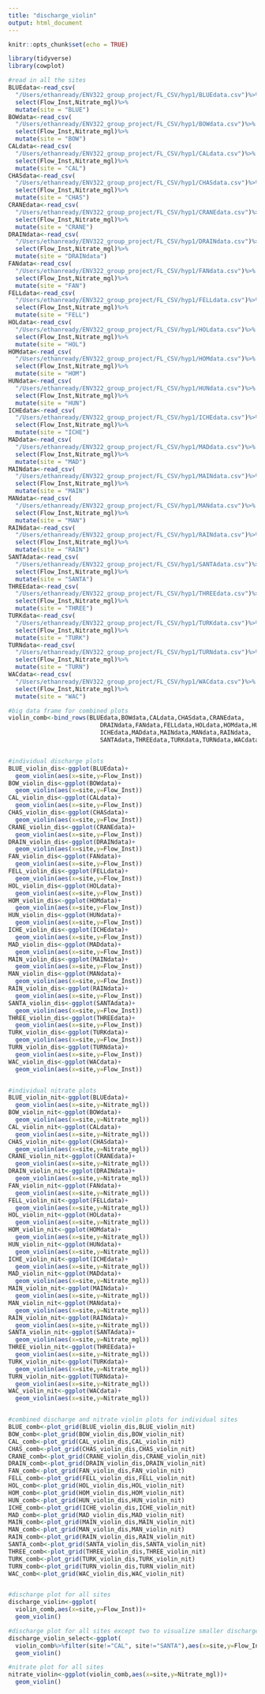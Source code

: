 ```yaml
---
title: "discharge_violin"
output: html_document
---
```


```r
knitr::opts_chunk$set(echo = TRUE)
```

```r
library(tidyverse)
library(cowplot)

#read in all the sites
BLUEdata<-read_csv(
  "/Users/ethanready/ENV322_group_project/FL_CSV/hyp1/BLUEdata.csv")%>%
  select(Flow_Inst,Nitrate_mgl)%>%
  mutate(site = "BLUE")
BOWdata<-read_csv(
  "/Users/ethanready/ENV322_group_project/FL_CSV/hyp1/BOWdata.csv")%>%
  select(Flow_Inst,Nitrate_mgl)%>%
  mutate(site = "BOW")
CALdata<-read_csv(
  "/Users/ethanready/ENV322_group_project/FL_CSV/hyp1/CALdata.csv")%>%
  select(Flow_Inst,Nitrate_mgl)%>%
  mutate(site = "CAL")
CHASdata<-read_csv(
  "/Users/ethanready/ENV322_group_project/FL_CSV/hyp1/CHASdata.csv")%>%
  select(Flow_Inst,Nitrate_mgl)%>%
  mutate(site = "CHAS")
CRANEdata<-read_csv(
  "/Users/ethanready/ENV322_group_project/FL_CSV/hyp1/CRANEdata.csv")%>%
  select(Flow_Inst,Nitrate_mgl)%>%
  mutate(site = "CRANE")
DRAINdata<-read_csv(
  "/Users/ethanready/ENV322_group_project/FL_CSV/hyp1/DRAINdata.csv")%>%
  select(Flow_Inst,Nitrate_mgl)%>%
  mutate(site = "DRAINdata")
FANdata<-read_csv(
  "/Users/ethanready/ENV322_group_project/FL_CSV/hyp1/FANdata.csv")%>%
  select(Flow_Inst,Nitrate_mgl)%>%
  mutate(site = "FAN")
FELLdata<-read_csv(
  "/Users/ethanready/ENV322_group_project/FL_CSV/hyp1/FELLdata.csv")%>%
  select(Flow_Inst,Nitrate_mgl)%>%
  mutate(site = "FELL")
HOLdata<-read_csv(
  "/Users/ethanready/ENV322_group_project/FL_CSV/hyp1/HOLdata.csv")%>%
  select(Flow_Inst,Nitrate_mgl)%>%
  mutate(site = "HOL")
HOMdata<-read_csv(
  "/Users/ethanready/ENV322_group_project/FL_CSV/hyp1/HOMdata.csv")%>%
  select(Flow_Inst,Nitrate_mgl)%>%
  mutate(site = "HOM")
HUNdata<-read_csv(
  "/Users/ethanready/ENV322_group_project/FL_CSV/hyp1/HUNdata.csv")%>%
  select(Flow_Inst,Nitrate_mgl)%>%
  mutate(site = "HUN")
ICHEdata<-read_csv(
  "/Users/ethanready/ENV322_group_project/FL_CSV/hyp1/ICHEdata.csv")%>%
  select(Flow_Inst,Nitrate_mgl)%>%
  mutate(site = "ICHE")
MADdata<-read_csv(
  "/Users/ethanready/ENV322_group_project/FL_CSV/hyp1/MADdata.csv")%>%
  select(Flow_Inst,Nitrate_mgl)%>%
  mutate(site = "MAD")
MAINdata<-read_csv(
  "/Users/ethanready/ENV322_group_project/FL_CSV/hyp1/MAINdata.csv")%>%
  select(Flow_Inst,Nitrate_mgl)%>%
  mutate(site = "MAIN")
MANdata<-read_csv(
  "/Users/ethanready/ENV322_group_project/FL_CSV/hyp1/MANdata.csv")%>%
  select(Flow_Inst,Nitrate_mgl)%>%
  mutate(site = "MAN")
RAINdata<-read_csv(
  "/Users/ethanready/ENV322_group_project/FL_CSV/hyp1/RAINdata.csv")%>%
  select(Flow_Inst,Nitrate_mgl)%>%
  mutate(site = "RAIN")
SANTAdata<-read_csv(
  "/Users/ethanready/ENV322_group_project/FL_CSV/hyp1/SANTAdata.csv")%>%
  select(Flow_Inst,Nitrate_mgl)%>%
  mutate(site = "SANTA")
THREEdata<-read_csv(
  "/Users/ethanready/ENV322_group_project/FL_CSV/hyp1/THREEdata.csv")%>%
  select(Flow_Inst,Nitrate_mgl)%>%
  mutate(site = "THREE")
TURKdata<-read_csv(
  "/Users/ethanready/ENV322_group_project/FL_CSV/hyp1/TURKdata.csv")%>%
  select(Flow_Inst,Nitrate_mgl)%>%
  mutate(site = "TURK")
TURNdata<-read_csv(
  "/Users/ethanready/ENV322_group_project/FL_CSV/hyp1/TURNdata.csv")%>%
  select(Flow_Inst,Nitrate_mgl)%>%
  mutate(site = "TURN")
WACdata<-read_csv(
  "/Users/ethanready/ENV322_group_project/FL_CSV/hyp1/WACdata.csv")%>%
  select(Flow_Inst,Nitrate_mgl)%>%
  mutate(site = "WAC")

#big data frame for combined plots
violin_comb<-bind_rows(BLUEdata,BOWdata,CALdata,CHASdata,CRANEdata,
                          DRAINdata,FANdata,FELLdata,HOLdata,HOMdata,HUNdata,
                          ICHEdata,MADdata,MAINdata,MANdata,RAINdata,
                          SANTAdata,THREEdata,TURKdata,TURNdata,WACdata)


#individual discharge plots
BLUE_violin_dis<-ggplot(BLUEdata)+
  geom_violin(aes(x=site,y=Flow_Inst))
BOW_violin_dis<-ggplot(BOWdata)+
  geom_violin(aes(x=site,y=Flow_Inst))
CAL_violin_dis<-ggplot(CALdata)+
  geom_violin(aes(x=site,y=Flow_Inst))
CHAS_violin_dis<-ggplot(CHASdata)+
  geom_violin(aes(x=site,y=Flow_Inst))
CRANE_violin_dis<-ggplot(CRANEdata)+
  geom_violin(aes(x=site,y=Flow_Inst))
DRAIN_violin_dis<-ggplot(DRAINdata)+
  geom_violin(aes(x=site,y=Flow_Inst))
FAN_violin_dis<-ggplot(FANdata)+
  geom_violin(aes(x=site,y=Flow_Inst))
FELL_violin_dis<-ggplot(FELLdata)+
  geom_violin(aes(x=site,y=Flow_Inst))
HOL_violin_dis<-ggplot(HOLdata)+
  geom_violin(aes(x=site,y=Flow_Inst))
HOM_violin_dis<-ggplot(HOMdata)+
  geom_violin(aes(x=site,y=Flow_Inst))
HUN_violin_dis<-ggplot(HUNdata)+
  geom_violin(aes(x=site,y=Flow_Inst))
ICHE_violin_dis<-ggplot(ICHEdata)+
  geom_violin(aes(x=site,y=Flow_Inst))
MAD_violin_dis<-ggplot(MADdata)+
  geom_violin(aes(x=site,y=Flow_Inst))
MAIN_violin_dis<-ggplot(MAINdata)+
  geom_violin(aes(x=site,y=Flow_Inst))
MAN_violin_dis<-ggplot(MANdata)+
  geom_violin(aes(x=site,y=Flow_Inst))
RAIN_violin_dis<-ggplot(RAINdata)+
  geom_violin(aes(x=site,y=Flow_Inst))
SANTA_violin_dis<-ggplot(SANTAdata)+
  geom_violin(aes(x=site,y=Flow_Inst))
THREE_violin_dis<-ggplot(THREEdata)+
  geom_violin(aes(x=site,y=Flow_Inst))
TURK_violin_dis<-ggplot(TURKdata)+
  geom_violin(aes(x=site,y=Flow_Inst))
TURN_violin_dis<-ggplot(TURNdata)+
  geom_violin(aes(x=site,y=Flow_Inst))
WAC_violin_dis<-ggplot(WACdata)+
  geom_violin(aes(x=site,y=Flow_Inst))


#individual nitrate plots
BLUE_violin_nit<-ggplot(BLUEdata)+
  geom_violin(aes(x=site,y=Nitrate_mgl))
BOW_violin_nit<-ggplot(BOWdata)+
  geom_violin(aes(x=site,y=Nitrate_mgl))
CAL_violin_nit<-ggplot(CALdata)+
  geom_violin(aes(x=site,y=Nitrate_mgl))
CHAS_violin_nit<-ggplot(CHASdata)+
  geom_violin(aes(x=site,y=Nitrate_mgl))
CRANE_violin_nit<-ggplot(CRANEdata)+
  geom_violin(aes(x=site,y=Nitrate_mgl))
DRAIN_violin_nit<-ggplot(DRAINdata)+
  geom_violin(aes(x=site,y=Nitrate_mgl))
FAN_violin_nit<-ggplot(FANdata)+
  geom_violin(aes(x=site,y=Nitrate_mgl))
FELL_violin_nit<-ggplot(FELLdata)+
  geom_violin(aes(x=site,y=Nitrate_mgl))
HOL_violin_nit<-ggplot(HOLdata)+
  geom_violin(aes(x=site,y=Nitrate_mgl))
HOM_violin_nit<-ggplot(HOMdata)+
  geom_violin(aes(x=site,y=Nitrate_mgl))
HUN_violin_nit<-ggplot(HUNdata)+
  geom_violin(aes(x=site,y=Nitrate_mgl))
ICHE_violin_nit<-ggplot(ICHEdata)+
  geom_violin(aes(x=site,y=Nitrate_mgl))
MAD_violin_nit<-ggplot(MADdata)+
  geom_violin(aes(x=site,y=Nitrate_mgl))
MAIN_violin_nit<-ggplot(MAINdata)+
  geom_violin(aes(x=site,y=Nitrate_mgl))
MAN_violin_nit<-ggplot(MANdata)+
  geom_violin(aes(x=site,y=Nitrate_mgl))
RAIN_violin_nit<-ggplot(RAINdata)+
  geom_violin(aes(x=site,y=Nitrate_mgl))
SANTA_violin_nit<-ggplot(SANTAdata)+
  geom_violin(aes(x=site,y=Nitrate_mgl))
THREE_violin_nit<-ggplot(THREEdata)+
  geom_violin(aes(x=site,y=Nitrate_mgl))
TURK_violin_nit<-ggplot(TURKdata)+
  geom_violin(aes(x=site,y=Nitrate_mgl))
TURN_violin_nit<-ggplot(TURNdata)+
  geom_violin(aes(x=site,y=Nitrate_mgl))
WAC_violin_nit<-ggplot(WACdata)+
  geom_violin(aes(x=site,y=Nitrate_mgl))


#combined discharge and nitrate violin plots for individual sites
BLUE_comb<-plot_grid(BLUE_violin_dis,BLUE_violin_nit)
BOW_comb<-plot_grid(BOW_violin_dis,BOW_violin_nit)
CAL_comb<-plot_grid(CAL_violin_dis,CAL_violin_nit)
CHAS_comb<-plot_grid(CHAS_violin_dis,CHAS_violin_nit)
CRANE_comb<-plot_grid(CRANE_violin_dis,CRANE_violin_nit)
DRAIN_comb<-plot_grid(DRAIN_violin_dis,DRAIN_violin_nit)
FAN_comb<-plot_grid(FAN_violin_dis,FAN_violin_nit)
FELL_comb<-plot_grid(FELL_violin_dis,FELL_violin_nit)
HOL_comb<-plot_grid(HOL_violin_dis,HOL_violin_nit)
HOM_comb<-plot_grid(HOM_violin_dis,HOM_violin_nit)
HUN_comb<-plot_grid(HUN_violin_dis,HUN_violin_nit)
ICHE_comb<-plot_grid(ICHE_violin_dis,ICHE_violin_nit)
MAD_comb<-plot_grid(MAD_violin_dis,MAD_violin_nit)
MAIN_comb<-plot_grid(MAIN_violin_dis,MAIN_violin_nit)
MAN_comb<-plot_grid(MAN_violin_dis,MAN_violin_nit)
RAIN_comb<-plot_grid(RAIN_violin_dis,RAIN_violin_nit)
SANTA_comb<-plot_grid(SANTA_violin_dis,SANTA_violin_nit)
THREE_comb<-plot_grid(THREE_violin_dis,THREE_violin_nit)
TURK_comb<-plot_grid(TURK_violin_dis,TURK_violin_nit)
TURN_comb<-plot_grid(TURN_violin_dis,TURN_violin_nit)
WAC_comb<-plot_grid(WAC_violin_dis,WAC_violin_nit)


#discharge plot for all sites
discharge_violin<-ggplot(
  violin_comb,aes(x=site,y=Flow_Inst))+
  geom_violin()

#discharge plot for all sites except two to visualize smaller discharges
discharge_violin_select<-ggplot(
  violin_comb%>%filter(site!="CAL", site!="SANTA"),aes(x=site,y=Flow_Inst))+
  geom_violin()

#nitrate plot for all sites
nitrate_violin<-ggplot(violin_comb,aes(x=site,y=Nitrate_mgl))+
  geom_violin()

```

